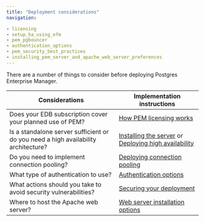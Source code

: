 ```yaml
---
title: "Deployment considerations"
navigation:

- licensing
- setup_ha_using_efm
- pem_pgbouncer
- authentication_options
- pem_security_best_practices
- installing_pem_server_and_apache_web_server_preferences
---
```


There are a number of things to consider before deploying Postgres Enterprise Manager. 

| Considerations                                                                     | Implementation instructions                                                                                                                         |
| ---------------------------------------------------------------------------------- | --------------------------------------------------------------------------------------------------------------------------------------------------- |
| Does your EDB subscription cover your planned use of PEM?                          | [How PEM licensing works](licensing)
| Is a standalone server sufficient or do you need a high availability architecture? | [Installing the server](../installing/) or [Deploying high availability](setup_ha_using_efm/) |
| Do you need to implement connection pooling?                                       | [Deploying connection pooling](pem_pgbouncer/)                                                                    |
| What type of authentication to use?                                                | [Authentication options](authentication_options/)                                                                 |
| What actions should you take to avoid security vulnerabilities?                    | [Securing your deployment](pem_security_best_practices/)                                                          |
| Where to host the Apache web server?                                               | [Web server installation options](installing_pem_server_and_apache_web_server_preferences)    |

